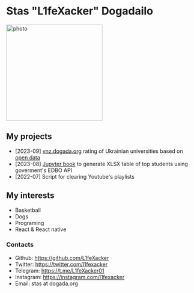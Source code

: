 # Stas "L1feXacker" Dogadailo

<img
  width="256"
  height="256"
  className="float-start mt-2 me-4 mb-4"
  src="./static/ava256_256.jpg"
  alt="photo"
/>

## My projects

- [2023-09] [vnz.dogada.org](https://vnz.dogada.org/) rating of Ukrainian universities based on [open data](https://info.edbo.gov.ua/)
- [2023-08] [Jupyter book](https://colab.research.google.com/gist/L1feXacker/7111c6ebc1a095d5a07cc1558559651a/topstudentsviafetch.ipynb) to generate XLSX table of top students using goverment's EDBO API
- [2022-07] Script for clearing Youtube's playlists

## My interests

- Basketball
- Dogs
- Programing
- React & React native

### Contacts

- Github: https://github.com/L1feXacker
- Twitter: https://twitter.com/l1fexacker
- Telegram: https://t.me/L1feXacker01
- Instagram: https://instagram.com/l1fexacker
- Email: stas at dogada.org
